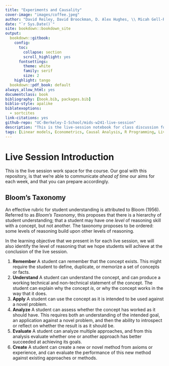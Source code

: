 ```yaml
---
title: "Experiments and Causality"
cover-image: "images/coffee.jpeg"
author: "David Reiley, David Broockman, D. Alex Hughes, \\ Micah Gell-Redman, Scott Guenther, & David Wheeler"
date: "`r Sys.Date()`"
site: bookdown::bookdown_site
output: 
  bookdown::gitbook:
    config:
      toc:
        collapse: section
        scroll_highlight: yes
      fontsettings:
        theme: white
        family: serif
        size: 2
    highlight: tango
  bookdown::pdf_book: default
always_allow_html: yes
documentclass: book
bibliography: [book.bib, packages.bib]
biblio-style: apalike
biblatexoptions:
  - sortcites
link-citations: yes
github-repo: "UC-Berkeley-I-School/mids-w241-live-session"
description: "This is the live-session notebook for class discussion for the UC Berkeley School of Information, Masters in Data Science course called *Experiments and Causality*."
tags: [Linear models, Econometrics, Causal Analysis, R Programming, Live Session Discussion]
---
```


# Live Session Introduction 

This is the live session work space for the course. Our goal with this repository, is that we're able to communicate *ahead of time* our aims for each week, and that you can prepare accordingly. 

## Bloom's Taxonomy

An effective rubric for student understanding is attributed to Bloom (1956). Referred to as *Bloom's Taxonomy*, this proposes that there is a hierarchy of student understanding; that a student may have one *level* of reasoning skill with a concept, but not another. The taxonomy proposes to be ordered: some levels of reasoning build upon other levels of reasoning. 

In the learning objective that we present in for each live session, we will also identify the level of reasoning that we hope students will achieve at the conclusion of the live session. 

1. **Remember** A student can remember that the concept exists. This might require the student to define, duplicate, or memorize a set of concepts or facts.
2. **Understand** A student can understand the concept, and can produce a working technical and non-technical statement of the concept. The student can explain why the concept *is*, or why the concept works in the way that it does.
3. **Apply** A student can use the concept as it is intended to be used against a novel problem. 
4. **Analyze** A student can assess whether the concept has worked as it should have. This requires both an understanding of the intended goal, an application against a novel problem, and then the ability to introspect or reflect on whether the result is as it should be. 
5. **Evaluate** A student can analyze multiple approaches, and from this analysis evaluate whether one or another approach has better succeeded at achieving its goals. 
6. **Create** A student can create a new or novel method from axioms or experience, and can evaluate the performance of this new method against existing approaches or methods. 